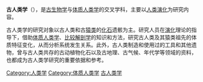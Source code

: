 '''古人类学'''（{{lang-en|paleoanthropology}}），是[[古生物学|古生物学]]与[[体质人类学|体质人类学]]的交叉学科，主要以[[人类演化|人类演化]]为研究内容。

古人类学的研究对象以古人类和古[[猿类|猿类]]的[[化石|化石]]遗骸为主。研究人员在[[演化|演化]]理论的指导下，借助[[体质人类学|体质人类学]]、[[比较解剖学|比较解剖学]]的知识和方法，研究古人类及其猿类祖先的体质特征变化，从而分析系统发生关系。此外，古人类制造和使用过的工具和其他遗物，曾与古人类共存的古动植物化石以及古地理、古气候、年代学等领域的资料，也都成为古人类学研究的重要依据和参考。

[[Category:人类学|Category:人类学]]
[[Category:体质人类学|Category:体质人类学]]
[[Category:古人类学|]]
